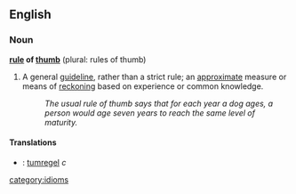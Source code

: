 ==English==
===Noun===
'''[[rule]] of [[thumb]]''' (plural: rules of thumb)

# A general [[guideline]], rather than a strict rule; an [[approximate]] measure or means of [[reckon]]ing based on experience or common knowledge.
#: ''The usual rule of thumb says that for each year a dog ages, a person would age seven years to reach the same level of maturity.''
====Translations====
*{{sv}}: [[tumregel]] ''c''
[[category:idioms]]